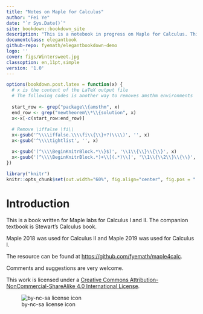 ```yaml
--- 
title: "Notes on Maple for Calculus"
author: "Fei Ye"
date: "`r Sys.Date()`"
site: bookdown::bookdown_site
description: "This is a notebook in progress on Maple for Calculus. This notebook was created using bookdown"
documentclass: elegantbook
github-repo: fyemath/elegantbookdown-demo
logo: ''
cover: figs/Wintersweet.jpg
classoption: en,11pt,simple
version: '1.0'
---
```




```r

options(bookdown.post.latex = function(x) {
  # x is the content of the LaTeX output file  
  # The following codes is another way to removes amsthm environments
  
  start_row <- grep("package\\{amsthm", x)
  end_row <- grep("newtheorem\\*\\{solution", x)
  x<-x[-c(start_row:end_row)]
  
  # Remove \iffalse \fi\\
  x<-gsub('^\\\\iffalse.\\\\fi\\{\\}+?(\\\\)', '', x)
  x<-gsub('^\\\\tightlist', '', x)

  x<-gsub('(^\\\\BeginKnitrBlock.*\\}$)', '\\1\\{\\}\\{\\}', x)
  x<-gsub('(^\\\\BeginKnitrBlock.*)+\\[(.*)\\]', '\\1\\{\\2\\}\\{\\}', x)
})

```

```r
library("knitr")
knitr::opts_chunk$set(out.width="60%", fig.align="center", fig.pos = "!H", out.extra = "")
```

\mainmatter

\hypersetup{pageanchor=true}

\renewcommand{\baselinestretch}{1.2}\normalsize

\captionsetup[figure]{labelformat=empty}
\captionsetup[subfigure]{labelformat=empty}

# Introduction {-}

This is a book written for Maple labs for Calculus I and II. The companion textbook is Stewart's Calculus book.

Maple 2018 was used for Calculus II and Maple 2019 was used for Calculus I.

The resource can be found at [https://github.com/fyemath/maple4calc](https://github.com/fyemath/maple4calc).

Comments and suggestions are very welcome.

This work is licensed under a [Creative Commons Attribution-NonCommercial-ShareAlike 4.0 International License](https://creativecommons.org/licenses/by-nc-sa/4.0/).

![by-nc-sa license icon](figs/by-nc-sa.png)
